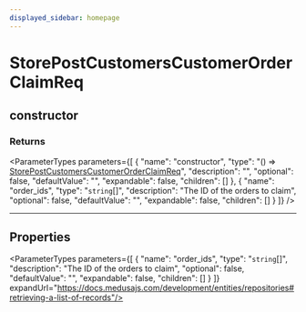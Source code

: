 ```yaml
---
displayed_sidebar: homepage
---
```



# StorePostCustomersCustomerOrderClaimReq

## constructor

### Returns

<ParameterTypes parameters={[
  {
    "name": "constructor",
    "type": "() => [StorePostCustomersCustomerOrderClaimReq](medusa.StorePostCustomersCustomerOrderClaimReq.mdx)",
    "description": "",
    "optional": false,
    "defaultValue": "",
    "expandable": false,
    "children": []
  },
  {
    "name": "order_ids",
    "type": "`string`[]",
    "description": "The ID of the orders to claim",
    "optional": false,
    "defaultValue": "",
    "expandable": false,
    "children": []
  }
]} />

___

## Properties

<ParameterTypes parameters={[
  {
    "name": "order_ids",
    "type": "`string`[]",
    "description": "The ID of the orders to claim",
    "optional": false,
    "defaultValue": "",
    "expandable": false,
    "children": []
  }
]} expandUrl="https://docs.medusajs.com/development/entities/repositories#retrieving-a-list-of-records"/>
